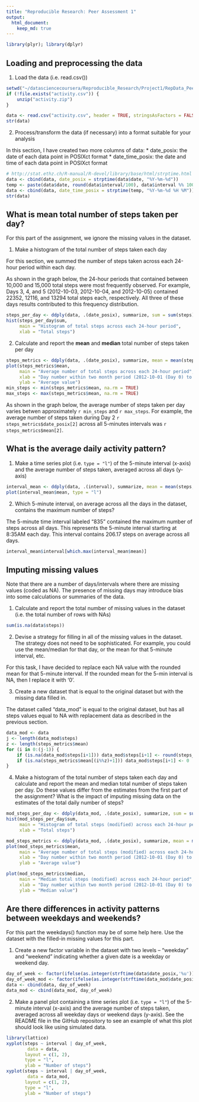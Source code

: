 ```yaml
---
title: "Reproducible Research: Peer Assessment 1"
output: 
  html_document:
    keep_md: true
---
```


```r
library(plyr); library(dplyr)
```


## Loading and preprocessing the data
1. Load the data (i.e. read.csv())

```r
setwd("~/datasciencecoursera/Reproducible_Research/Project1/RepData_PeerAssessment1")
if (!file.exists("activity.csv")) {
    unzip("activity.zip")
}

data <- read.csv("activity.csv", header = TRUE, stringsAsFactors = FALSE)
str(data)
```

2. Process/transform the data (if necessary) into a format suitable for your analysis

In this section, I have created two more columns of data:
* date_posix: the date of each data point in POSIXct format
* date_time_posix: the date and time of each data point in POSIXct format

```r
# http://stat.ethz.ch/R-manual/R-devel/library/base/html/strptime.html
data <- cbind(data, date_posix = strptime(data$date, "%Y-%m-%d"))  
temp <- paste(data$date, round(data$interval/100), data$interval %% 100)
data <- cbind(data, date_time_posix = strptime(temp, "%Y-%m-%d %H %M"))
str(data)
```



## What is mean total number of steps taken per day?

For this part of the assignment, we ignore the missing values in the dataset.

1. Make a histogram of the total number of steps taken each day

For this section, we summed the number of steps taken across each 24-hour period
within each day.

As shown in the graph below, the 24-hour periods that contained between 10,000 and 15,000 total
steps were most frequently observed. For example, Days 3, 4, and 5 (2012-10-03, 
2012-10-04, and 2012-10-05) contained 22352, 12116, and 13294 total steps each,
respectively. All three of these days results contributed to this
frequency distribution.

```r
steps_per_day <- ddply(data, .(date_posix), summarize, sum = sum(steps))
hist(steps_per_day$sum,
     main = "Histogram of total steps across each 24-hour period",
     xlab = "Total steps")
```

2. Calculate and report the <b>mean</b> and <b>median</b> total number of steps taken per day

```r
steps_metrics <- ddply(data, .(date_posix), summarize, mean = mean(steps), median = median(steps))
plot(steps_metrics$mean,
     main = "Average number of total steps across each 24-hour period",
     xlab = "Day number within two month period (2012-10-01 (Day 0) to 2012-11-30 (Day 61))",
     ylab = "Average value")
min_steps <- min(steps_metrics$mean, na.rm = TRUE)
max_steps <- max(steps_metrics$mean, na.rm = TRUE)
```

As shown in the graph below, the average number of steps taken per day varies betwen approximately 
`r min_steps` and `r max_steps`. For example, the average number of steps taken during Day 2 `r steps_metrics$date_posix[2]` across all 5-minutes intervals was `r steps_metrics$mean[2]`.

## What is the average daily activity pattern?

1. Make a time series plot (i.e. `type = "l"`) of the 5-minute interval (x-axis) and the average number of steps taken, averaged across all days (y-axis)

```r
interval_mean <- ddply(data, .(interval), summarize, mean = mean(steps, na.rm = TRUE), median = median(steps, na.rm = TRUE))
plot(interval_mean$mean, type = "l")
```

2. Which 5-minute interval, on average across all the days in the dataset, contains the maximum number of steps?

The 5-minute time interval labeled "835" contained the maximum number of steps 
across all days. This represents the 5-minute interval starting at 8:35AM each
day. This interval contains 206.17 steps on average across all days.

```r
interval_mean$interval[which.max(interval_mean$mean)]
```


## Imputing missing values

Note that there are a number of days/intervals where there are missing values (coded as NA). The presence of missing days may introduce bias into some calculations or summaries of the data.

1. Calculate and report the total number of missing values in the dataset (i.e. the total number of rows with NAs)

```r
sum(is.na(data$steps)) 
```

2. Devise a strategy for filling in all of the missing values in the dataset. The strategy does not need to be sophisticated. For example, you could use the mean/median for that day, or the mean for that 5-minute interval, etc.

For this task, I have decided to replace each NA value with the rounded mean for that 5-minute interval. If the rounded mean for the 5-min interval is NA, then I replace it with '0'.

3. Create a new dataset that is equal to the original dataset but with the missing data filled in.

The dataset called "data_mod" is equal to the original dataset, but has all steps values equal to NA with replacement data as described in the previous section.

```r
data_mod <- data
j <- length(data_mod$steps)
z <- length(steps_metrics$mean)
for (i in 0:(j-1)) { 
    if (is.na(data_mod$steps[i+1])) data_mod$steps[i+1] <- round(steps_metrics$mean[(i%%z)+1])
    if (is.na(steps_metrics$mean[(i%%z)+1])) data_mod$steps[i+1] <- 0
}
```

4. Make a histogram of the total number of steps taken each day and calculate and report the mean and median total number of steps taken per day. Do these values differ from the estimates from the first part of the assignment? What is the impact of imputing missing data on the estimates of the total daily number of steps?

```r
mod_steps_per_day <- ddply(data_mod, .(date_posix), summarize, sum = sum(steps))
hist(mod_steps_per_day$sum,
     main = "Histogram of total steps (modified) across each 24-hour period",
     xlab = "Total steps")
```

```r
mod_steps_metrics <- ddply(data_mod, .(date_posix), summarize, mean = mean(steps), median = median(steps))
plot(mod_steps_metrics$mean,
     main = "Average number of total steps (modified) across each 24-hour period",
     xlab = "Day number within two month period (2012-10-01 (Day 0) to 2012-11-30 (Day 61))",
     ylab = "Average value")
```

```r
plot(mod_steps_metrics$median,
     main = "Median total steps (modified) across each 24-hour period",
     xlab = "Day number within two month period (2012-10-01 (Day 0) to 2012-11-30 (Day 61))",
     ylab = "Median value")
```


## Are there differences in activity patterns between weekdays and weekends?

For this part the weekdays() function may be of some help here. Use the dataset with the filled-in missing values for this part.

1. Create a new factor variable in the dataset with two levels – “weekday” and “weekend” indicating whether a given date is a weekday or weekend day.

```r
day_of_week <- factor(ifelse(as.integer(strftime(data$date_posix,'%u'))>5, "weekend", "weekday"))
day_of_week_mod <- factor(ifelse(as.integer(strftime(data_mod$date_posix,'%u'))>5, "weekend", "weekday"))
data <- cbind(data, day_of_week)
data_mod <- cbind(data_mod, day_of_week)
```

2. Make a panel plot containing a time series plot (i.e. `type = "l"`) of the 5-minute interval (x-axis) and the average number of steps taken, averaged across all weekday days or weekend days (y-axis). See the README file in the GitHub repository to see an example of what this plot should look like using simulated data.

```r
library(lattice)
xyplot(steps ~ interval | day_of_week, 
        data = data, 
       layout = c(1, 2), 
       type = "l", 
       ylab = "Number of steps")
xyplot(steps ~ interval | day_of_week, 
        data = data_mod, 
       layout = c(1, 2), 
       type = "l", 
       ylab = "Number of steps")
```

